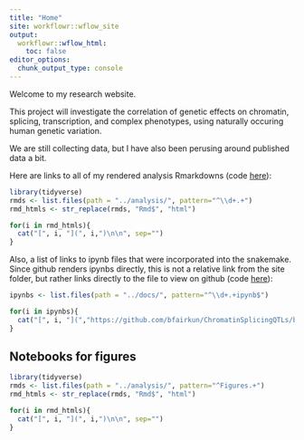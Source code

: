 ```yaml
---
title: "Home"
site: workflowr::wflow_site
output:
  workflowr::wflow_html:
    toc: false
editor_options:
  chunk_output_type: console
---
```


Welcome to my research website.

This project will investigate the correlation of genetic effects on chromatin, splicing, transcription, and complex phenotypes, using naturally occuring human genetic variation.

We are still collecting data, but I have also been perusing around published data a bit.

Here are links to all of my rendered analysis Rmarkdowns (code [here](https://github.com/bfairkun/ChromatinSplicingQTLs/tree/master/analysis)):

```r
library(tidyverse)
rmds <- list.files(path = "../analysis/", pattern="^\\d+.+")
rmd_htmls <- str_replace(rmds, "Rmd$", "html")

for(i in rmd_htmls){
  cat("[", i, "](", i,")\n\n", sep="")
}
```

Also, a list of links to ipynb files that were incorporated into the snakemake. Since github renders ipynbs directly, this is not a relative link from the site folder, but rather links directly to the file to view on github (code [here](https://github.com/bfairkun/ChromatinSplicingQTLs/tree/master/code/notebooks)):

```r
ipynbs <- list.files(path = "../docs/", pattern="^\\d+.+ipynb$")

for(i in ipynbs){
  cat("[", i, "](","https://github.com/bfairkun/ChromatinSplicingQTLs/blob/master/docs/", i,")\n\n", sep="")
}

```

## Notebooks for figures
```r
library(tidyverse)
rmds <- list.files(path = "../analysis/", pattern="^Figures.+")
rmd_htmls <- str_replace(rmds, "Rmd$", "html")

for(i in rmd_htmls){
  cat("[", i, "](", i,")\n\n", sep="")
}
```

